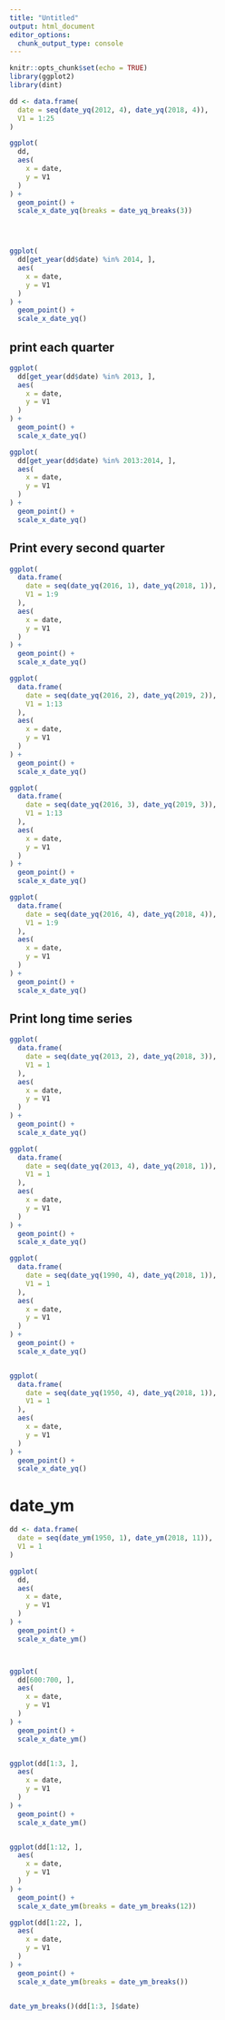 ```yaml
---
title: "Untitled"
output: html_document
editor_options: 
  chunk_output_type: console
---
```


```r
knitr::opts_chunk$set(echo = TRUE)
library(ggplot2)
library(dint)
```


```r

dd <- data.frame(
  date = seq(date_yq(2012, 4), date_yq(2018, 4)),
  V1 = 1:25
)

ggplot(
  dd,
  aes(
    x = date,
    y = V1
  )
) + 
  geom_point() +
  scale_x_date_yq(breaks = date_yq_breaks(3)) 




ggplot(
  dd[get_year(dd$date) %in% 2014, ],
  aes(
    x = date,
    y = V1
  )
) + 
  geom_point() +
  scale_x_date_yq()


```



## print each quarter

```r

ggplot(
  dd[get_year(dd$date) %in% 2013, ],
  aes(
    x = date,
    y = V1
  )
) + 
  geom_point() +
  scale_x_date_yq()

ggplot(
  dd[get_year(dd$date) %in% 2013:2014, ],
  aes(
    x = date,
    y = V1
  )
) + 
  geom_point() +
  scale_x_date_yq()


```


## Print every second quarter

```r

ggplot(
  data.frame(
    date = seq(date_yq(2016, 1), date_yq(2018, 1)),
    V1 = 1:9
  ),
  aes(
    x = date,
    y = V1
  )
) + 
  geom_point() +
  scale_x_date_yq()

ggplot(
  data.frame(
    date = seq(date_yq(2016, 2), date_yq(2019, 2)),
    V1 = 1:13
  ),
  aes(
    x = date,
    y = V1
  )
) + 
  geom_point() +
  scale_x_date_yq()

ggplot(
  data.frame(
    date = seq(date_yq(2016, 3), date_yq(2019, 3)),
    V1 = 1:13
  ),
  aes(
    x = date,
    y = V1
  )
) + 
  geom_point() +
  scale_x_date_yq()

ggplot(
  data.frame(
    date = seq(date_yq(2016, 4), date_yq(2018, 4)),
    V1 = 1:9
  ),
  aes(
    x = date,
    y = V1
  )
) + 
  geom_point() +
  scale_x_date_yq()

```



## Print long time series

```r

ggplot(
  data.frame(
    date = seq(date_yq(2013, 2), date_yq(2018, 3)),
    V1 = 1
  ),
  aes(
    x = date,
    y = V1
  )
) + 
  geom_point() +
  scale_x_date_yq()

ggplot(
  data.frame(
    date = seq(date_yq(2013, 4), date_yq(2018, 1)),
    V1 = 1
  ),
  aes(
    x = date,
    y = V1
  )
) + 
  geom_point() +
  scale_x_date_yq()

ggplot(
  data.frame(
    date = seq(date_yq(1990, 4), date_yq(2018, 1)),
    V1 = 1
  ),
  aes(
    x = date,
    y = V1
  )
) + 
  geom_point() +
  scale_x_date_yq()


ggplot(
  data.frame(
    date = seq(date_yq(1950, 4), date_yq(2018, 1)),
    V1 = 1
  ),
  aes(
    x = date,
    y = V1
  )
) + 
  geom_point() +
  scale_x_date_yq()


```


# date_ym

```r
dd <- data.frame(
  date = seq(date_ym(1950, 1), date_ym(2018, 11)),
  V1 = 1
)

ggplot(
  dd,
  aes(
    x = date,
    y = V1
  )
) +
  geom_point() +
  scale_x_date_ym()



ggplot(
  dd[600:700, ],
  aes(
    x = date,
    y = V1
  )
) +
  geom_point() +
  scale_x_date_ym()


ggplot(dd[1:3, ],
  aes(
    x = date,
    y = V1
  )
) +
  geom_point() +
  scale_x_date_ym()


ggplot(dd[1:12, ],
  aes(
    x = date,
    y = V1
  )
) +
  geom_point() +
  scale_x_date_ym(breaks = date_ym_breaks(12))

ggplot(dd[1:22, ],
  aes(
    x = date,
    y = V1
  )
) +
  geom_point() +
  scale_x_date_ym(breaks = date_ym_breaks())


date_ym_breaks()(dd[1:3, ]$date)

```

